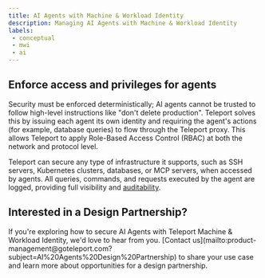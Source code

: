 ```yaml
---
title: AI Agents with Machine & Workload Identity
description: Managing AI Agents with Machine & Workload Identity
labels:
 - conceptual
 - mwi
 - ai
---
```


## Enforce access and privileges for agents

Security must be enforced deterministically; AI agents cannot be trusted to follow high-level instructions like "don't delete production". 
Teleport solves this by issuing each agent its own identity and requiring the agent's actions (for example, database queries) to flow through the Teleport proxy. 
This allows Teleport to apply Role-Based Access Control (RBAC) at both the network and protocol level.

Teleport can secure any type of infrastructure it supports, such as SSH servers, Kubernetes clusters, databases, or MCP servers, when accessed by agents. 
All queries, commands, and requests executed by the agent are logged, providing full visibility and [auditability](../reference/deployment/monitoring/audit.mdx).

## Interested in a Design Partnership?

<Admonition type="tip" title="Exploring AI Agents with MWI?">
If you're exploring how to secure AI Agents with Teleport Machine & Workload Identity, we'd love to hear from you. 
[Contact us](mailto:product-management@goteleport.com?subject=AI%20Agents%20Design%20Partnership) to share your use case and learn more about opportunities for a design partnership.
</Admonition>

